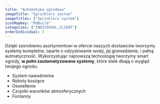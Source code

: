 ```yaml
---
title: "Automatyka ogrodowa"
imageTitle: "Sprinklers system"
imageTitles: ["Sprinklers system"]
iconMapKey: "MdBuild"
categories: ["INDIVIDUAL_CLIENT"]
orderIndividual: 3
---
```


Dzięki szerokiemu asortymentowi w&nbsp;ofercie naszych dostawców tworzymy systemy kompletne, oparte o&nbsp;odzyskiwanie wody, jej gromadzenie, i&nbsp;pełną autmatyczność. Wykorzystując najnowszą technologię tworzymy smart ogrody, **w&nbsp;pełni zautomatyzowane systemy**, które stale dbają o&nbsp;wygląd twojego ogrodu;

- System nawodnienia
- Roboty koszące
- Oświetlenie
- Czujniki warunków atmosferycznych
- Fontanny
